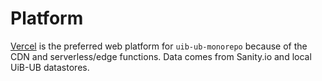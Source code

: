 # Platform

[Vercel](https://vercel.com) is the preferred web platform for `uib-ub-monorepo` because of the CDN and serverless/edge functions. Data comes from Sanity.io and local UiB-UB datastores.
